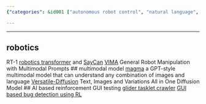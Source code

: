 ```yaml
---
{"categories": &id001 ["autonomous robot control", "natural language", "multimodal models", "Magma", "Versatile-Diffusion", "AI-based reinforcement learning", "GUI testing", "GUIs", "GUI automation"], "category": "Artificial Intelligence", "date": "2023-01-02 21:08:14", "description": "This text explores the concept of autonomous robot control through natural language and advanced multimodal models such as Magma and Versatile-Diffusion. Additionally, it delves into AI-driven reinforcement learning for GUI testing using projects like RT-1, SayCan, VIMA, Glider Tasklet Crawler, and Sadam's RL-based bug detection in GUIs.", "tags": *id001, "title": "autonomous lazero bot, controlling computer using natural language instructions"}

---
```


------
## robotics
RT-1 [robotics transformer](https://github.com/google-research/robotics_transformer) and [SayCan](https://github.com/google-research/google-research/blob/master/saycan/README.md)
[VIMA](https://github.com/vimalabs/VIMA) General Robot Manipulation with Multimodal Prompts
## multimodal model
[magma](https://github.com/Aleph-Alpha/magma) a GPT-style multimodal model that can understand any combination of images and language
[Versatile-Diffusion](https://github.com/SHI-Labs/Versatile-Diffusion) Text, Images and Variations All in One Diffusion Model
## AI based reinforcement GUI testing
[glider tasklet crawler](https://github.com/microsoft/glider_tasklet_crawler)
[GUI based bug detection using RL](https://github.com/sadam-99/GUI-Based-Bug-Detection-using-Reinforcement-Learning)
